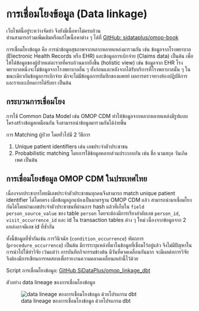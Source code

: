 # การเชื่อมโยงข้อมูล (Data linkage)

:::{.callout-warning}
เว็บไซต์นี้อยู่ระหว่างจัดทำ จึงยังมีเนื้อหาไม่ครบถ้วน   
ท่านสามารถร่วมเพิ่มเติมหรือแก้ไขเนื้อหาต่าง ๆ ได้ที่ [GitHub: sidataplus/omop-book](https://github.com/sidataplus/omop-book) 
:::

การเชื่อมโยงข้อมูล คือ การนำข้อมูลสุขภาพจากหลากหลายแหล่งมารวมกัน เช่น ข้อมูลจากโรงพยาบาล (Electronic Health Records หรือ EHR) และข้อมูลการเบิกจ่าย (Claims data) เป็นต้น เพื่อให้ได้ข้อมูลของผู้ป่วยแต่ละรายที่ครบถ้วนมากยิ่งขึ้น (holistic view) เช่น ข้อมูลจาก EHR โรงพยาบาลหนึ่งจะไม่ข้อมูลจากโรงพยาบาลอื่น ๆ ทั้งก่อนและหลังจากได้รับบริการที่โรงพยาบาลนั้น ๆ ในขณะเดียวกันข้อมูลการเบิกจ่าย มักจะไม่มีข้อมูลการบันทึกของแพทย์ ผลการตรวจทางห้องปฏิบัติการ และรายละเอียดการได้รับยา เป็นต้น

## กระบวนการเชื่อมโยง

การใช้ Common Data Model เช่น OMOP CDM ทำให้ข้อมูลจากหลากหลายแหล่งมีรูปแบบโครงสร้างข้อมูลเหมือนกัน จึงสามารถนำข้อมูลมารวมกันได้ง่ายขึ้น

การ Matching ผู้ป่วย โดยทั่วไปมี 2 วิธีการ

1. Unique patient identifiers เช่น เลขประจำตัวประชาชน
2. Probabilistic matching โดยการใช้ข้อมูลหลายส่วนประกอบกัน เช่น ชื่อ นามสกุล วันเกิด เพศ เป็นต้น

## การเชื่อมโยงข้อมูล OMOP CDM ในประเทศไทย

เนื่องจากประชากรไทยมีเลขประจำตัวประชาชนทุกคนจึงสามารถ match unique patient identifier ได้โดยตรง เมื่อข้อมูลถูกแปลงเป็นมาตรฐาน OMOP CDM แล้ว สามารถนำมาเชื่อมโยงกันได้โดยผ่านเลขประจำตัวประชาชนที่ผ่านการ hash แล้วที่เก็บใน `field person_source_value` ของ table `person` โดยจะต้องมีการเรียงลำดับเลข `person_id`, `visit_occurrence_id` และ id ใน transaction tables ต่าง ๆ ใหม่ เนื่องจากข้อมูลจาก 2 แหล่งอาจมีเลข id ที่ซ้ำกัน  

ทั้งนี้ข้อมูลที่ซ้ำกันเช่น การวินิจฉัย (`condition_occurrence`) หัตถการ (`procedure_occurrence`) เป็นต้น มีการระบุแหล่งที่มาในข้อมูลที่เชื่อมไว้อยู่แล้ว จึงไม่มีปัญหาในการนำไปใช้ทำวิจัย เว้นแต่ว่า การบันทึกกิจกรรมข้างต้น มีวันที่คาดเคลื่อนกันมาก จะมีผลต่อการวิจัย จึงต้องมีการเขียนการทดสอบเพื่อรายงานความคลาดเคลื่อนเหล่านี้ไว้ด้วย

Script การเชื่อมโยงข้อมูล: [GitHub SiDataPlus/omop_linkage_dbt](https://github.com/sidataplus/omop_linkage_dbt)

ตัวอย่าง data lineage ของการเชื่อมโยงข้อมูล

![data lineage ของการเชื่อมโยงข้อมูล ด้วยโปรแกรม dbt](img/data-linkage-lineage.png){#fig-data-linkage-lineage}

